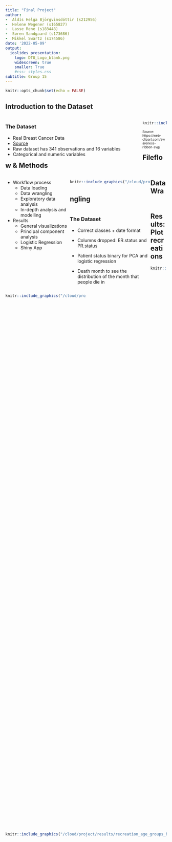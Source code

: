 ```yaml
---
title: "Final Project"
author:
-  Aldís Helga Björgvinsdóttir (s212956)
-  Helene Wegener (s165827)
-  Lasse Rene (s183448)
-  Søren Sandgaard (s173686)
-  Mikkel Swartz (s174586)
date: '2022-05-09'
output:
  ioslides_presentation:
    logo: DTU_Logo_blank.png
    widescreen: true
    smaller: True
    #css: styles.css
subtitle: Group 15
---
```


```r
knitr::opts_chunk$set(echo = FALSE)
```

## Introduction to the Dataset
<div style="float: left; width: 85%;">
### The Dataset
-   Real Breast Cancer Data
-   [Source](https://www.kaggle.com/code/varshinipj/breast-cancer-gene-data/data)
-   Raw dataset has 341 observations and 16 variables
- Categorical and numeric variables
<!-- -   Clean dataset has 307 observations and 14 variables -->
<!-- -   Augmented dataset has 307 observations and 16 variables -->

</div>

<div style="float: left; width: 15%;">
```r
knitr::include_graphics("/cloud/project/doc/breastcancer.png")
```
<font size="1">Source: https://web-clipart.com/awareness-ribbon-svg/</font>
</div>

## Fileflow & Methods
<div style="float: left; width: 40%;">
- Workflow process
  - Data loading
  - Data wrangling
  - Exploratory data analysis
  - In-depth analysis and modelling
- Results
  - General visualizations
  - Principal component analysis
  - Logistic Regression
  - Shiny App
</div>
<div style="float: left; width: 50%;">
```r
knitr::include_graphics("/cloud/project/doc/fileflow.png")
```
</div>

<!-- <div style="float: left; width: 40%;"> -->
<!-- ```{r fileflow, echo=FALSE, out.width='250px', out.height='300px', fig.pos = 'center'} -->
<!-- knitr::include_graphics("/cloud/project/doc/method_flow.png") -->
<!-- ``` -->
<!-- </div> -->

## Data Wrangling

<div style="float: left; width: 50%;">
### The Dataset
- Correct classes + date format 
- Columns dropped: ER.status and PR.status

- Patient status binary for PCA and logistic regression 
- Death month to see the distribution of the month that people die in

</div>

<div style="float: left; width: 50%;">
```r
knitr::include_graphics("/cloud/project/doc/data_wrangling_flow.png")
```
</div>

## Results: Plot recreations
<div style="float: top; height: 45%;">
```r
knitr::include_graphics("/cloud/project/doc/original_are_range_per_cancer_type.png")
```
</div>
<div style="float: bottom; height: 45%;">
```r
knitr::include_graphics("/cloud/project/results/recreation_age_groups_by_cancer_type.png")
```
</div>

## Results: Data Visualization
<div style="float: left; width: 50%;">
```r
knitr::include_graphics(c("/cloud/project/results/distribution_of_tumour_stage_and_patient_status.png","/cloud/project/results/histology_density_by_protein.png"))
```
</div>

<div style="float: left; width: 50%;">
-   Percentage of patient status for each cancer stage
-   Mortality increases with tumour stage
-   Unequal subgroups in tumour stage variable
\
\
\
\
\
\
\
\
-   Density of protein expression for cancer types
-   Proteins are unknown
-   Mucinous Carcinomase differentiates from other cancer types
</div>


## Results: Logistic Regression
<div style="float: left; width: 40%;">
- Numeric variables:
  - *Protein 1* to *Protein 4*
- Target class:
  - *Patient Status*\
\
- No significant proteins were found
</div>

<div style="float: right; width: 25%;">
```r
knitr::include_graphics("/cloud/project/results/manhattan_plot_logistic_regression.png")
```
</div>


<div style="float: right; width: 25%;">
```r
knitr::include_graphics("/cloud/project/doc/logistic_regression_flow.png")
```
</div>


## Results: Principal Component Analysis

<div style="float: left; width: 50%;">

- PCA: Simplification of variation
- Done on numeric values
- Large values -> Large Protein3 expression
- Equal distribution
- Not useful for analysis

</div> 

<div style="float: right; width: 50%;">

```r
knitr::include_graphics(c("/cloud/project/results/PCA_rotation_matrix.png","/cloud/project/results/PCA_barplot_PCAs.png"))
```

</div> 


## Results

### Shiny Application
- Link: [https://github.com/rforbiodatascience22/group_15_final_project_app](https://github.com/rforbiodatascience22/group_15_final_project_app) 
- Short demo


## Discussion/Conclusion
### Summary
- Data visualization, PC analysis, logistic regression modelling and shiny app creation
- Organized file structure

### Conclusions
- Stage most people die from stage III cancer.

### Improvementes
- Where does the data comes from? (in what context was is created?)
- What are the four proteins?





